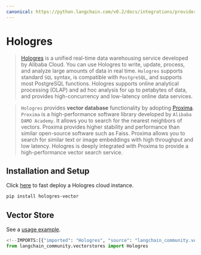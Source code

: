 ```yaml
---
canonical: https://python.langchain.com/v0.2/docs/integrations/providers/hologres/
---
```


# Hologres

>[Hologres](https://www.alibabacloud.com/help/en/hologres/latest/introduction) is a unified real-time data warehousing service developed by Alibaba Cloud. You can use Hologres to write, update, process, and analyze large amounts of data in real time. 
>`Hologres` supports standard `SQL` syntax, is compatible with `PostgreSQL`, and supports most PostgreSQL functions. Hologres supports online analytical processing (OLAP) and ad hoc analysis for up to petabytes of data, and provides high-concurrency and low-latency online data services. 

>`Hologres` provides **vector database** functionality by adopting [Proxima](https://www.alibabacloud.com/help/en/hologres/latest/vector-processing).
>`Proxima` is a high-performance software library developed by `Alibaba DAMO Academy`. It allows you to search for the nearest neighbors of vectors. Proxima provides higher stability and performance than similar open-source software such as Faiss. Proxima allows you to search for similar text or image embeddings with high throughput and low latency. Hologres is deeply integrated with Proxima to provide a high-performance vector search service.

## Installation and Setup

Click [here](https://www.alibabacloud.com/zh/product/hologres) to fast deploy a Hologres cloud instance.

```bash
pip install hologres-vector
```

## Vector Store

See a [usage example](/docs/integrations/vectorstores/hologres).

```python
<!--IMPORTS:[{"imported": "Hologres", "source": "langchain_community.vectorstores", "docs": "https://api.python.langchain.com/en/latest/vectorstores/langchain_community.vectorstores.hologres.Hologres.html", "title": "Hologres"}]-->
from langchain_community.vectorstores import Hologres
```